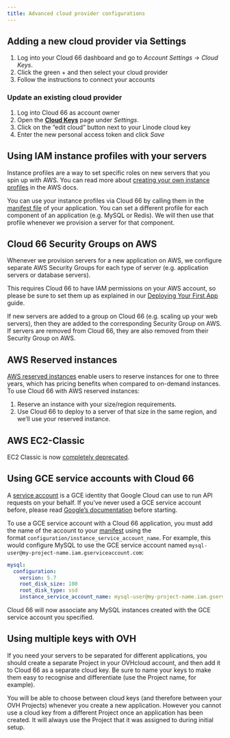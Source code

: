 ```yaml
---
title: Advanced cloud provider configurations
---
```


## Adding a new cloud provider via Settings

1. Log into your Cloud 66 dashboard and go to *Account Settings* → *Cloud Keys*.
2. Click the green + and then select your cloud provider 
3. Follow the instructions to connect your accounts

### Update an existing cloud provider

1. Log into Cloud 66 as account owner
2. Open the **[Cloud Keys](https://app.cloud66.com/clouds)** page under *Settings*.
3. Click on the “edit cloud” button next to your Linode cloud key
4. Enter the new personal access token and click *Save*

## Using IAM instance profiles with your servers

Instance profiles are a way to set specific roles on new servers that you spin up with AWS. You can read more about [creating your own instance profiles](https://docs.aws.amazon.com/IAM/latest/UserGuide/id_roles_use_switch-role-ec2_instance-profiles.html) in the AWS docs.

You can use your instance profiles via Cloud 66 by calling them in the [manifest file](/:product/:version?/manifest/building-a-manifest-file) of your application. You can set a different profile for each component of an application (e.g. MySQL or Redis). We will then use that profile whenever we provision a server for that component.

## Cloud 66 Security Groups on AWS

Whenever we provision servers for a new application on AWS, we configure separate AWS Security Groups for each type of server (e.g. application servers or database servers).

This requires Cloud 66 to have IAM permissions on your AWS account, so please be sure to set them up as explained in our [Deploying Your First App](/:product/:version?/getting-started/deploy-your-first-app) guide.

If new servers are added to a group on Cloud 66 (e.g. scaling up your web servers), then they are added to the corresponding Security Group on AWS. If servers are removed from Cloud 66, they are also removed from their Security Group on AWS.

## AWS Reserved instances

[AWS reserved instances](https://aws.amazon.com/ec2/pricing/reserved-instances/) enable users to reserve instances for one to three years, which has pricing benefits when compared to on-demand instances. To use Cloud 66 with AWS reserved instances:

1. Reserve an instance with your size/region requirements.
2. Use Cloud 66 to deploy to a server of that size in the same region, and we’ll use your reserved instance.

## AWS EC2-Classic

EC2 Classic is now [completely deprecated](https://aws.amazon.com/blogs/aws/ec2-classic-is-retiring-heres-how-to-prepare/). 

## Using GCE service accounts with Cloud 66

A [service account](https://cloud.google.com/iam/docs/service-accounts#types) is a GCE identity that Google Cloud can use to run API requests on your behalf. If you’ve never used a GCE service account before, please read [Google’s documentation](https://cloud.google.com/iam/docs/service-accounts#types) before starting.

To use a GCE service account with a Cloud 66 application, you must add the name of the account to your [manifest](/:product/:version?/manifest/building-a-manifest-file) using the format `configuration/instance_service_account_name`. For example, this would configure MySQL to use the GCE service account named `mysql-user@my-project-name.iam.gserviceaccount.com`:

```yaml
mysql:
  configuration:
    version: 5.7
    root_disk_size: 100
    root_disk_type: ssd
    instance_service_account_name: mysql-user@my-project-name.iam.gserviceaccount.com

```
Cloud 66 will now associate any MySQL instances created with the GCE service account you specified.

## Using multiple keys with OVH

If you need your servers to be separated for different applications, you should create a separate Project in your OVHcloud account, and then add it to Cloud 66 as a separate cloud key. Be sure to name your keys to make them easy to recognise and differentiate (use the Project name, for example).

You will be able to choose between cloud keys (and therefore between your OVH Projects) whenever you create a new application. However you cannot use a cloud key from a different Project once an application has been created. It will always use the Project that it was assigned to during initial setup.